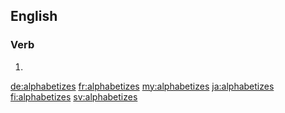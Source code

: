 ==English==

===Verb===
{{head|en}}

# {{en-third-person singular of|alphabetize}}

[[de:alphabetizes]]
[[fr:alphabetizes]]
[[my:alphabetizes]]
[[ja:alphabetizes]]
[[fi:alphabetizes]]
[[sv:alphabetizes]]